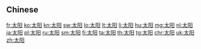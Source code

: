 {{also|太陽}}
==Chinese==
{{zh-see|太陽}}

[[fr:太阳]]
[[ko:太阳]]
[[kn:太阳]]
[[sw:太阳]]
[[lo:太阳]]
[[lt:太阳]]
[[li:太阳]]
[[hu:太阳]]
[[mg:太阳]]
[[nl:太阳]]
[[ja:太阳]]
[[pl:太阳]]
[[ru:太阳]]
[[sm:太阳]]
[[fi:太阳]]
[[ta:太阳]]
[[th:太阳]]
[[tg:太阳]]
[[chr:太阳]]
[[uk:太阳]]
[[zh:太阳]]